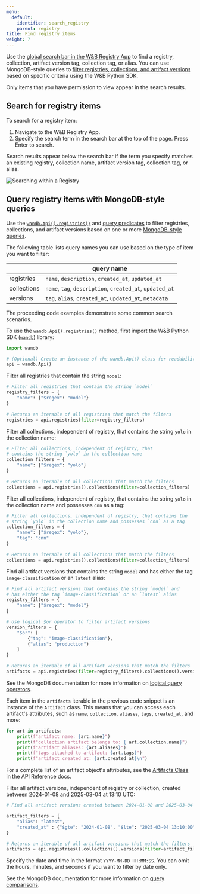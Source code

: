 ```yaml
---
menu:
  default:
    identifier: search_registry
    parent: registry
title: Find registry items 
weight: 7
--- 
```


Use the [global search bar in the W&B Registry App](./search_registry.md#search-for-registry-items) to find a registry, collection, artifact version tag, collection tag, or alias. You can use MongoDB-style queries to [filter registries, collections, and artifact versions](./search_registry.md#query-registry-items-with-mongodb-style-queries) based on specific criteria using the W&B Python SDK.


Only items that you have permission to view appear in the search results.

## Search for registry items

To search for a registry item:

1. Navigate to the W&B Registry App.
2. Specify the search term in the search bar at the top of the page. Press Enter to search.

Search results appear below the search bar if the term you specify matches an existing registry, collection name, artifact version tag, collection tag, or alias.

<Frame>
    <img src="/images/registry/search_registry.gif" alt="Searching within a Registry"  />
</Frame>

## Query registry items with MongoDB-style queries

Use the [`wandb.Api().registries()`](/ref/python/public-api/api.md#registries) and [query predicates](https://www.mongodb.com/docs/manual/reference/glossary/#std-term-query-predicate) to filter registries, collections, and artifact versions based on one or more [MongoDB-style queries](https://www.mongodb.com/docs/compass/current/query/filter/). 

The following table lists query names you can use based on the type of item you want to filter:

| | query name |
| ----- | ----- |
| registries | `name`, `description`, `created_at`, `updated_at` |
| collections | `name`, `tag`, `description`, `created_at`, `updated_at` |
| versions | `tag`, `alias`, `created_at`, `updated_at`, `metadata` |

The proceeding code examples demonstrate some common search scenarios. 

To use the `wandb.Api().registries()` method, first import the W&B Python SDK ([`wandb`](/ref/)) library:
```python
import wandb

# (Optional) Create an instance of the wandb.Api() class for readability
api = wandb.Api()
```

Filter all registries that contain the string `model`:

```python
# Filter all registries that contain the string `model`
registry_filters = {
    "name": {"$regex": "model"}
}

# Returns an iterable of all registries that match the filters
registries = api.registries(filter=registry_filters)
```

Filter all collections, independent of registry, that contains the string `yolo` in the collection name:

```python
# Filter all collections, independent of registry, that 
# contains the string `yolo` in the collection name
collection_filters = {
    "name": {"$regex": "yolo"}
}

# Returns an iterable of all collections that match the filters
collections = api.registries().collections(filter=collection_filters)
```

Filter all collections, independent of registry, that contains the string `yolo` in the collection name and possesses `cnn` as a tag:

```python
# Filter all collections, independent of registry, that contains the
# string `yolo` in the collection name and possesses `cnn` as a tag
collection_filters = {
    "name": {"$regex": "yolo"},
    "tag": "cnn"
}

# Returns an iterable of all collections that match the filters
collections = api.registries().collections(filter=collection_filters)
```

Find all artifact versions that contains the string `model` and has either the tag `image-classification` or an `latest` alias:

```python
# Find all artifact versions that contains the string `model` and 
# has either the tag `image-classification` or an `latest` alias
registry_filters = {
    "name": {"$regex": "model"}
}

# Use logical $or operator to filter artifact versions
version_filters = {
    "$or": [
        {"tag": "image-classification"},
        {"alias": "production"}
    ]
}

# Returns an iterable of all artifact versions that match the filters
artifacts = api.registries(filter=registry_filters).collections().versions(filter=version_filters)
```

See the MongoDB documentation for more information on [logical query operators](https://www.mongodb.com/docs/manual/reference/operator/query-logical/).

Each item in the `artifacts` iterable in the previous code snippet is an instance of the `Artifact` class. This means that you can access each artifact's attributes, such as `name`, `collection`, `aliases`, `tags`, `created_at`, and more:

```python
for art in artifacts:
    print(f"artifact name: {art.name}")
    print(f"collection artifact belongs to: { art.collection.name}")
    print(f"artifact aliases: {art.aliases}")
    print(f"tags attached to artifact: {art.tags}")
    print(f"artifact created at: {art.created_at}\n")
```
For a complete list of an artifact object's attributes, see the [Artifacts Class](/ref/python/experiments/artifact/) in the API Reference docs. 


Filter all artifact versions, independent of registry or collection, created between 2024-01-08 and 2025-03-04 at 13:10 UTC:

```python
# Find all artifact versions created between 2024-01-08 and 2025-03-04 at 13:10 UTC. 

artifact_filters = {
    "alias": "latest",
    "created_at" : {"$gte": "2024-01-08", "$lte": "2025-03-04 13:10:00"},
}

# Returns an iterable of all artifact versions that match the filters
artifacts = api.registries().collections().versions(filter=artifact_filters)
```

Specify the date and time in the format `YYYY-MM-DD HH:MM:SS`. You can omit the hours, minutes, and seconds if you want to filter by date only.

See the MongoDB documentation for more information on [query comparisons](https://www.mongodb.com/docs/manual/reference/operator/query-comparison/).